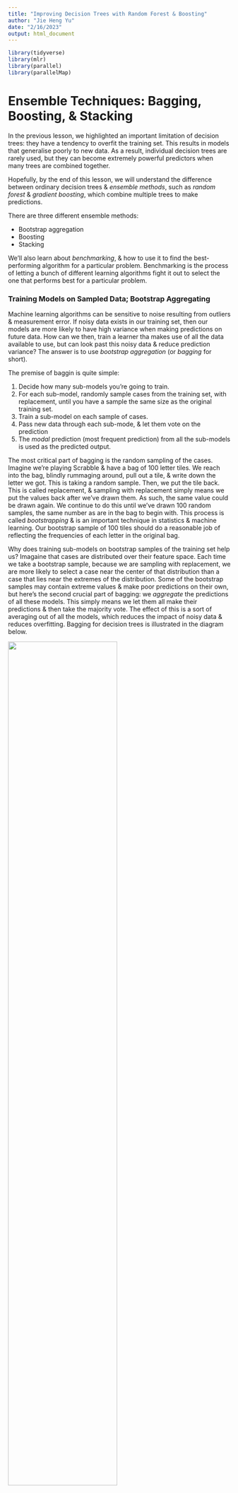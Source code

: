 ```yaml
---
title: "Improving Decision Trees with Random Forest & Boosting"
author: "Jie Heng Yu"
date: "2/16/2023"
output: html_document
---
```



```r
library(tidyverse)
library(mlr)
library(parallel)
library(parallelMap)
```


# Ensemble Techniques: Bagging, Boosting, & Stacking

In the previous lesson, we highlighted an important limitation of decision trees: they have a tendency to overfit the training set. This results in models that generalise poorly to new data. As a result, individual decision trees are rarely used, but they can become extremely powerful predictors when many trees are combined together.

Hopefully, by the end of this lesson, we will understand the difference between ordinary decision trees & *ensemble methods*, such as *random forest* & *gradient boosting*, which combine multiple trees to make predictions. 

There are three different ensemble methods:

* Bootstrap aggregation
* Boosting
* Stacking

We'll also learn about *benchmarking*, & how to use it to find the best-performing algorithm for a particular problem. Benchmarking is the process of letting a bunch of different learning algorithms fight it out to select the one that performs best for a particular problem.


### Training Models on Sampled Data; Bootstrap Aggregating

Machine learning algorithms can be sensitive to noise resulting from outliers & measurement error. If noisy data exists in our training set, then our models are more likely to have high variance when making predictions on future data. How can we then, train a learner tha makes use of all the data available to use, but can look past this noisy data & reduce prediction variance? The answer is to use *bootstrap aggregation* (or *bagging* for short).

The premise of baggin is quite simple:

1. Decide how many sub-models you're going to train.
2. For each sub-model, randomly sample cases from the training set, with replacement, until you have a sample the same size as the original training set.
3. Train a sub-model on each sample of cases.
4. Pass new data through each sub-mode, & let them vote on the prediction
5. The *modal* prediction (most frequent prediction) from all the sub-models is used as the predicted output.

The most critical part of bagging is the random sampling of the cases. Imagine we're playing Scrabble & have a bag of 100 letter tiles. We reach into the bag, blindly rummaging around, pull out a tile, & write down the letter we got. This is taking a random sample. Then, we put the tile back. This is called replacement, & sampling with replacement simply means we put the values back after we've drawn them. As such, the same value could be drawn again. We continue to do this until we've drawn 100 random samples, the same number as are in the bag to begin with. This process is called *bootstrapping* & is an important technique in statistics & machine learning. Our bootstrap sample of 100 tiles should do a reasonable job of reflecting the frequencies of each letter in the original bag.

Why does training sub-models on bootstrap samples of the training set help us? Imagaine that cases are distributed over their feature space. Each time we take a bootstrap sample, because we are sampling with replacement, we are more likely to select a case near the center of that distribution than a case that lies near the extremes of the distribution. Some of the bootstrap samples may contain extreme values & make poor predictions on their own, but here's the second crucial part of bagging: we *aggregate* the predictions of all these models. This simply means we let them all make their predictions & then take the majority vote. The effect of this is a sort of averaging out of all the models, which reduces the impact of noisy data & reduces overfitting. Bagging for decision trees is illustrated in the diagram below.

![](BALearn1.png){width=70%}

Bagging (& as we'll learn, boosting & stacking) is a technique that can be applied to any supervised machine learning algorithm. Having said this, it works best on algorithms that tend to create low-bias, high-variance models, such as decision trees. In fact, there is a famous & popular implementation of bagging for decision trees called *random forest*. It's called random forest because it uses many random samples from the training set to train a decision tree. What do many trees make? A forest!

So the random forest algorithm uses bagging to create a large number of trees. These trees are saved as part of the model; when we pass the model new data, each tree makes its own prediction, & the modal prediction is returned. The random forest algorithm has one extra trick up its sleeve, however. At each node of a particular tree, the algorithm randomly selects a proportion of the predictor variables it will consider for that split. At the next node, the algorithm makes another random selection of predictor variables it will consider for that split, & so on. While this may seem counter-intuitive, the result of randomly sampling cases & randomly sampling features is to create individual trees that are highly *uncorrelated*.


### Learning from the Previous Models' Mistakes: Boosting

With bagging, the individual models are trained in parallel. In contrast, boosting is an ensemble technique that, again, trains many individual models, but builds them sequentially. Each additional model seeks to correct the mistakes of the previous ensemble of models. 

Just like bagging, boosting can be applied to any supervised machine learning algorithm. However, boosting is most beneficial when using *weak learners* as the sub-models. By *weak learner*, we mean a model that only does a little better at making predictions than a random guess. For this reason, boosting has been traditionally applied to shallow decision trees. By *shallow*, we mean a decision tree that doesn't have many levels of depth, or may only have a single split.

The function of boosting is to combine many weak learners together to form one strong ensemble learner. The reason we use weak learners is that there is no improvement in model performance when boosting with strong learners versus weak learners. So why waste computational resources training hundreds of strong, probably more complex learners, when we can get the same performance by training weak, less complex ones?

There are two methods of boosting, which differ in the way they correct the mistakes of the previous set of models:

* Adaptive boosting
* Gradient boosting


##### Weighting Incorrectly Predicted Cases: Adaptive Boosting

AdaBoost, or adaptive boosting, works as follows. Initially, all cases in the training set have the same importance, or *weight*. An initial model is trained on a bootstrap sample of the training set where the probability of a case being sampled is proportional to its weight (all equal at this point). The cases that this initial model incorrectly classifies are given more weight/importance, while cases that it correctly classifies are given less weight/importance.

The next model takes another bootstrap sample from the training set, but the weights are no longer equal. Remember that the probability of a csae being sampled is proprotional to its weight. So, a case with twice as much weight as another case is twice as likely to be sampled (& more likely to be sampled repeatedly). This ensures that cases incorrectly classified by the previous model are more likely to be featured in the bootstrap for the subsequent model. The subsequent model is therefore more likely to learn rules that will correctly classify these cases.

Once we have at least two models, the data are classified based on an aggregated vote, just like in bagging. Cases that are incorrectly classified by the majority vote are then given more weight, & cases that are correctly classified by the majority vote are given less weight. Perhaps slightly confusingly, the models themselves also have weight. This model weight is based on how many mistakes a particular model makes (more mistakes, less weight). If you only have two models in an ensemble, one which predicts group A & the other of which predicts group B, the model with the higher weight wins the vote.

This process continues: a new model is added to the ensemble, all the models vote, weights are updated, & the next model samples the data based on the new weights. Once we reach the maximum number of predefined trees, the process stops, & we get our final ensemble model. Think about the impact this has: new models are correcting the mistakes of the previous set of models. This is why boosting is an excellent way of reducing bias. However, just like bagging, it also reduces variance, because we're also taking bootstrap samples. When unseen cases are passed to the final model for prediction, each tree votes individually (like in bagging), but each vote is weighted by the model weight.

![](ABLearn1.png){width=70%}


##### Learning from the Previous Models' Residuals: Gradient Boosting

Gradient boosting is very similar to adaptive boosting, only differing the way it corrects the mistakes of the previous models. Rather than weighting the cases differently depending on the accuracy of their classification, subsequent models try to predict the *residuals* of the previous ensemble of models.

A *residual* or residual error, is the difference between the true value (the 'observed' value) & the value predicted by a model. This is easier to understand when thinking about predicting a continuous variable (regression). Imagine that we're trying to predict how much dept a person has. If an individual has a real debt of 2,500 dollars, but our model predicts they have a debt of 2,100 dollars, the residual is 400 dollars. It's called a residual because it's the error left over after the model has made its prediction.

It's harder to think of a residual for a classification model, but we can quantify the residual error of a classification model as

* the proportion of all cases incorrectly classified.
* the *log loss*

The proportion of cases that were misclassified is pretty self-explanatory. The log loss is similar but more greatly penalises a model that makes incorrect classifications *confidently*. If your friend tells you with 'absolution certainty' that Helsinki is the capital of Sweden (it's not), you'd think less of them than if they said they 'think it might be' the capital. This is how log loss treats misclassification error. For either method, models that give the correct classifications will have a lower error than those that make lots of misclassifications. Which method is better? It depends, so we'll let hyperparameter tuning choose for us.

So in gradient boosting, subsequent models are chosen that minimise the residual error of the previous ensemble of models. By minimising the residual error, subsequent models will, in effect, favour the correct classification of cases that were previously misclassified (thereby modeling the residuals).

Gradient boosting doesn't necessarily train sub-models on samples of the training set. If we choose to sample the training set, the process is called *stochastic gradient boosting* (*stochastic* meaning 'random'). Sampling in stochastic gradient descent is usually *without replacement*, which means it isn't a bootstrap sample. We don't need to replace each case during sampling because it's not important to sample cases based on their weights (like in AdaBoost) & there is little impact on performance. Just like for AdaBoost & random forext, it's a good idea to sample from the training set, because doing so reduces variance. The proportion of cases we sample from the training set can be tuned as a hyperparameter.

There are a number of gradient boosting algorithms around, but probably the best known is the XGBoost (extreme gradient boosting) algorithm. It's popularity is due to how well it performs on a wide range of tasks, as it tends to outperform most other supervised learning algorithms. Many Kaggle (online community that runs machine learning competitions) data science competitions have been won using XGBoost, & it has become the supervised learning algorithm many data scientists try before all else.

While XGBoost is an implementation of gradient boosting, it has a few tricks up its sleeve:

* It can build different branches of each tree *in parallel*, speeding up model building.
* It can handle missing data.
* It employs *regularisation*, which prevents individual predictors from having too large of an impact on predictions (aiding in preventing overfitting).


##### Learning from Predictions Made by other Models: Stacking

The principle of the stacking ensemble technique is that it is used to combine predictions from multiple algorithms. Although it is a valuable technique, it is not as commonly used as bagging or boosting.

In bagging & boosting, the learners are often (but don't always have to be) *homogenous*. Put another way, all of the sub-models were learned by the same algorithm (decision trees). Stacking explicitly uses different algorithms to learn sub-models. For example, we may choose to use the kNN algorithm, logistic regression algorithm, & the SVM algorithm to build three independent base models.

The idea behind stacking is that we create base models that are good at learning different patterns in the feature space. One model may then be good at predicting in one area of the feature space, but makes mistakes in another area. One of the other models may do a good job of predicting values in an area of the feature space where the others do poorly. So here's the key to stacking: the predictions made by the base models are used as predictor variables (along with all the original predictors) by another model: the *stacked model*. This stacked model is then able to learn from the predictions made by the base models to make more accurate predictions of its own. Stacking can be tedious & complicated to implement, but it usually results in improved model performance if you use base learners that are different enough from each other.
